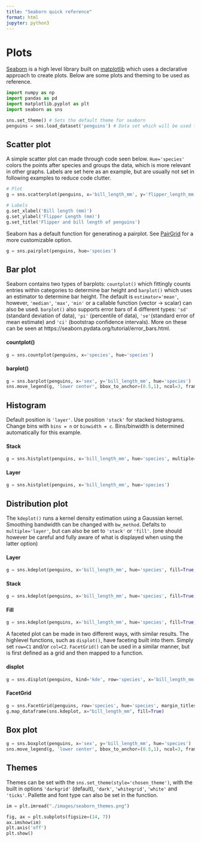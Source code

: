 ```yaml
---
title: "Seaborn quick reference"
format: html
jupyter: python3
---
```


# Plots
[Seaborn](https://seaborn.pydata.org/index.html) is a high level library built on [matplotlib](https://matplotlib.org/) which uses a declarative approach to create plots. Below are some plots and theming to be used as reference. 


```python
import numpy as np
import pandas as pd
import matplotlib.pyplot as plt
import seaborn as sns

sns.set_theme() # Sets the default theme for seaborn
penguins = sns.load_dataset('penguins') # Data set which will be used for most examples
```


## Scatter plot

A simple scatter plot can made through code seen below. `Hue='species'` colors the points after species and groups the data, which is more relevant in other graphs. Labels are set here as an example, but are usually not set in following examples to reduce code clutter.

```python
# Plot
g = sns.scatterplot(penguins, x='bill_length_mm', y='flipper_length_mm', hue='species')

# Labels
g.set_xlabel('Bill length (mm)')
g.set_ylabel('Flipper Length (mm)')
g.set_title('Flipper and bill length of penguins')
```


Seaborn has a default function for generatinog a pairplot. See [PairGrid](https://seaborn.pydata.org/generated/seaborn.PairGrid.html) for a more customizable option. 
```python
g = sns.pairplot(penguins, hue='species')
```


## Bar plot
Seaborn contains two types of barplots: `countplot()` which fittingly counts entries within categories to determine bar height and `barplot()` which uses an estimator to determine bar height. The default is `estimator='mean'`, however, `'median'`, `'max'`, `'min'` or a callable function (vector -> scalar) can also be used. `barplot()` also supports error bars of 4 different types: `'sd'` (standard deviation of data), `'pi'` (percentile of data), `'se'`(standard error of mean estimate) and `'ci'` (bootstrap confidence intervals). More on these can be seen at https://seaborn.pydata.org/tutorial/error_bars.html.

::: panel-tabset

#### countplot()
```python
g = sns.countplot(penguins, x='species', hue='species')
```

#### barplot()
```python
g = sns.barplot(penguins, x='sex', y='bill_length_mm', hue='species')
sns.move_legend(g, 'lower center', bbox_to_anchor=(0.5,1), ncol=3, frameon=False)
```

:::

## Histogram

Default position is `'layer'`. Use position `'stack'` for stacked histograms. Change bins with `bins = n` or `binwidth = c`. Bins/binwidth is determined automatically for this example. 

::: panel-tabset

#### Stack
```python
g = sns.histplot(penguins, x='bill_length_mm', hue='species', multiple='stack')
```

#### Layer
```python
g = sns.histplot(penguins, x='bill_length_mm', hue='species')
```

:::


## Distribution plot
The `kdeplot()` runs a kernel density estimation using a Gaussian kernel. Smoothing bandwidth can be changed with `bw_method`. Defalts to `multiple='layer'`, but can also be set to `'stack'` or `'fill'`. (one should however be careful and fully aware of what is displayed when using the latter option)

::: panel-tabset

#### Layer
```python
g = sns.kdeplot(penguins, x='bill_length_mm', hue='species', fill=True, alpha=0.6)
```

#### Stack
```python
g = sns.kdeplot(penguins, x='bill_length_mm', hue='species', fill=True, alpha=0.8, multiple='stack')
```

#### Fill
```python
g = sns.kdeplot(penguins, x='bill_length_mm', hue='species', fill=True, alpha=0.8, multiple='fill')
```
:::


A faceted plot can be made in two different ways, with similar results. The highlevel functions, such as `displot()`, have faceting built into them. Simply set `row=C1` and/or `col=C2`. `FacetGrid()` can be used in a similar manner, but is first defined as a grid and then mapped to a function.

::: panel-tabset

#### displot
```python
g = sns.displot(penguins, kind='kde', row='species', x='bill_length_mm', hue='species', fill=True, height=2, aspect=4)
```

#### FacetGrid
```python
g = sns.FacetGrid(penguins, row='species', hue='species', margin_titles=True, height=2, aspect=4)
g.map_dataframe(sns.kdeplot, x="bill_length_mm", fill=True)
```

:::


## Box plot
```python
g = sns.boxplot(penguins, x='sex', y='bill_length_mm', hue='species')
sns.move_legend(g, 'lower center', bbox_to_anchor=(0.5,1), ncol=3, frameon=False)
```


## Themes
Themes can be set with the `sns.set_theme(style='chosen_theme')`, with the built in options `'darkgrid'` (default), `'dark'`, `'whitegrid'`, `'white'` and `'ticks'`. Pallette and font type can also be set in the function. 
```python
im = plt.imread("./images/seaborn_themes.png")

fig, ax = plt.subplots(figsize=(14, 7))
ax.imshow(im)
plt.axis('off')
plt.show()
```
